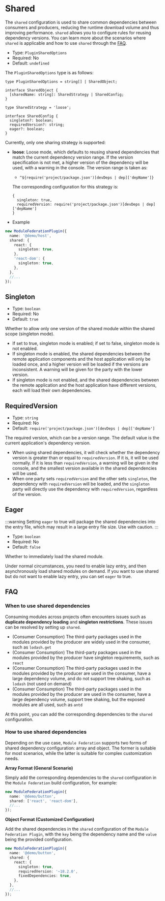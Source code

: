 # Shared

The `shared` configuration is used to share common dependencies between consumers and producers, reducing the runtime download volume and thus improving performance. `shared` allows you to configure rules for reusing dependency versions. You can learn more about the scenarios where `shared` is applicable and how to use `shared` through the [FAQ](#faq).

- Type: `PluginSharedOptions`
- Required: No
- Default: `undefined`

The `PluginSharedOptions` type is as follows:

```tsx
type PluginSharedOptions = string[] | SharedObject;

interface SharedObject {
  [sharedName: string]: SharedStrategy | SharedConfig;
}

type SharedStrategy = 'loose';

interface SharedConfig {
  singleton?: boolean;
  requiredVersion?: string;
  eager?: boolean;
}
```

Currently, only one sharing strategy is supported:

- **loose**: Loose mode, which defaults to reusing shared dependencies that match the current dependency version range. If the version specification is not met, a higher version of the dependency will be used, with a warning in the console.
  The version range is taken as:

  - `^${require('project/package.json')[devDeps | dep]['depName']}`

  The corresponding configuration for this strategy is:

  ```tsx
  {
    singleton: true,
    requiredVersion: require('project/package.json')[devDeps | dep]['depName']
  }
  ```

* Example

```ts
new ModuleFederationPlugin({
  name: '@demo/host',
  shared: {
    react: {
      singleton: true,
    },
    'react-dom': {
      singleton: true,
    },
  },
  //...
});
```

## Singleton

- Type: `boolean`
- Required: No
- Default: `true`

Whether to allow only one version of the shared module within the shared scope (singleton mode).

- If set to true, singleton mode is enabled; if set to false, singleton mode is not enabled.
- If singleton mode is enabled, the shared dependencies between the remote application components and the host application will only be loaded once, and a higher version will be loaded if the versions are inconsistent. A warning will be given for the party with the lower version.
- If singleton mode is not enabled, and the shared dependencies between the remote application and the host application have different versions, each will load their own dependencies.

## RequiredVersion

- Type: `string`
- Required: No
- Default: `require('project/package.json')[devDeps | dep]['depName']`

The required version, which can be a version range. The default value is the current application's dependency version.

- When using shared dependencies, it will check whether the dependency version is greater than or equal to `requiredVersion`. If it is, it will be used normally. If it is less than `requiredVersion`, a warning will be given in the console, and the smallest version available in the shared dependencies will be used.
- When one party sets `requiredVersion` and the other sets `singleton`, the dependency with `requiredVersion` will be loaded, and the `singleton` party will directly use the dependency with `requiredVersion`, regardless of the version.

## Eager

:::warning
Setting `eager` to true will package the shared dependencies into the entry file, which may result in a large entry file size. Use with caution.
:::

- Type: `boolean`
- Required: No
- Default: `false`

Whether to immediately load the shared module.

Under normal circumstances, you need to enable lazy entry, and then asynchronously load shared modules on demand. If you want to use shared but do not want to enable lazy entry, you can set `eager` to true.

## FAQ

### When to use shared dependencies

Consuming modules across projects often encounters issues such as **duplicate dependency loading** and **singleton restrictions**. These issues can be resolved by setting up `shared`.

- (Consumer Consumption) The third-party packages used in the modules provided by the producer are widely used in the consumer, such as `lodash.get`
- (Consumer Consumption) The third-party packages used in the modules provided by the producer have singleton requirements, such as `react`
- (Consumer Consumption) The third-party packages used in the modules provided by the producer are used in the consumer, have a large dependency volume, and do not support tree shaking, such as `lodash` (not used on demand)
- (Consumer Consumption) The third-party packages used in the modules provided by the producer are used in the consumer, have a large dependency volume, support tree shaking, but the exposed modules are all used, such as `antd`

At this point, you can add the corresponding dependencies to the `shared` configuration.

### How to use shared dependencies

Depending on the use case, `Module Federation` supports two forms of shared dependency configuration: array and object. The former is suitable for most scenarios, while the latter is suitable for complex customization needs.

**Array Format (General Scenario)**

Simply add the corresponding dependencies to the `shared` configuration in the `Module Federation` build configuration, for example:

```ts
new ModuleFederationPlugin({
  name: '@demo/button',
  shared: ['react', 'react-dom'],
  //...
});
```

**Object Format (Customized Configuration)**

Add the shared dependencies in the `shared` configuration of the `Module Federation Plugin`, with the `key` being the dependency name and the `value` being the provided configuration.

```ts
new ModuleFederationPlugin({
  name: '@demo/button',
  shared: {
    react: {
      singleton: true,
      requiredVersion: '~18.2.0',
      fixedDependencies: true,
    },
  },
  //...
});
```

